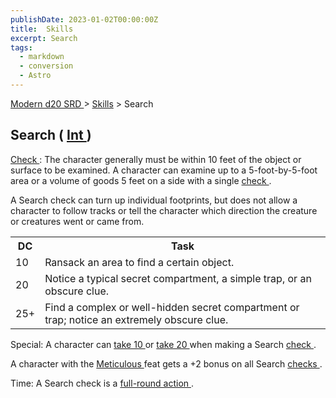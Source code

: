 ```yaml
---
publishDate: 2023-01-02T00:00:00Z
title:  Skills
excerpt: Search
tags:
  - markdown
  - conversion
  - Astro
---
```


[ Modern d20 SRD ](/#modernD20) > [ Skills](modern-d20-srd-skills-index) > Search

##  Search ( [ Int ](modern-d20-srd-basics-ability-scores) )

[ Check ](modern-d20-srd-skills-skill-basics-php#skill-check-index) : The
character generally must be within 10 feet of the object or surface to be
examined. A character can examine up to a 5-foot-by-5-foot area or a volume of
goods 5 feet on a side with a single [ check ](modern-d20-srd-skills-skill-basics-php#skill-check-index) .

A Search check can turn up individual footprints, but does not allow a
character to follow tracks or tell the character which direction the creature
or creatures went or came from.


<table> <tr> <th> DC </th> <th> Task </th> </tr> <tr> <td> 10 </td> <td> Ransack an area to find a certain object. </td> </tr> <tr class="shaded"> <td> 20 </td> <td> Notice a typical secret compartment, a simple trap, or an obscure clue. </td> </tr> <tr> <td> 25+ </td> <td> Find a complex or well-hidden secret compartment or trap; notice an extremely obscure clue. </td> </tr> </table>


Special: A character can [ take 10 ](modern-d20-srd-skills-skill-basics-php#take10-index) or [ take 20 ](modern-d20-srd-skills-skill-basics-php#take20-index) when making a Search [ check ](modern-d20-srd-skills-skill-basics-php#skill-check-index) .

A character with the [ Meticulous ](modern-d20-srd-feats-meticulous) feat gets
a +2 bonus on all Search [ checks ](modern-d20-srd-skills-skill-basics-php#skill-check-index) .

Time: A Search check is a [ full-round action ](modern-d20-srd-combat-full-round-actions) .

